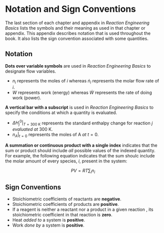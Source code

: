 # Notation and Sign Conventions {#sec-notation}

The last section of each chapter and appendix in *Reaction Engineering Basics* lists the symbols and their meaning as used in that chapter or appendix. This appendix describes notation that is used throughout the book. It also lists the sign convention associated with some quantities.

## Notation

**Dots over variable symbols** are used in *Reaction Engineering Basics* to designate flow variables.

* $n_i$ represents the moles of $i$ whereas $\dot n_i$ represents the molar flow rate of $i$.
* $W$ represents work (energy) whereas $\dot W$ represents the rate of doing work (power).

**A vertical bar with a subscript** is used in *Reaction Engineering Basics* to specify the conditions at which a quantity is evaluated.

* $\Delta H_j^0 \Bigr\rvert_{T=\text{300 K}}$ represents the standard enthalpy change for reaction $j$ *evaluated at* 300 K.
* $n_A \Bigr\rvert_{t=0}$ represents the moles of A *at* $t=0$.

**A summation or continuous product with a single index** indicates that the sum or product should include *all* possible values of the indexed quantity. For example, the following equation indicates that the sum shoulc include the molar amount of every species, $i$, present in the system:

$$
PV=RT\sum_i n_i
$$

## Sign Conventions

* Stoichiometric coefficients of reactants are **negative**.
* Stoichiometric coefficients of products are **positive**.
* If a reagent is neither a reactant nor a product in a given reaction , its stoichiometric coefficient in that reaction is **zero**.
* Heat *added to* a system is **positive**.
* Work *done by* a system is **positive**.